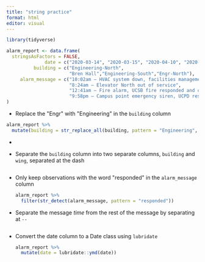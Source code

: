 ```yaml
---
title: "string practice"
format: html
editor: visual
---
```


```r
library(tidyverse)
```

```r
alarm_report <- data.frame(
  stringsAsFactors = FALSE,
              date = c("2020-03-14", "2020-03-15", "2020-04-10", "2020-04-18"),
          building = c("Engineering-North",
                       "Bren Hall","Engineering-South","Engr-North"),
     alarm_message = c("10:02am – HVAC system down, facilities management alerted",
                       "8:24am – Elevator North out of service",
                       "12:41am – Fire alarm, UCSB fire responded and cleared",
                       "9:58pm – Campus point emergency siren, UCPD responded")
)
```

-   Replace the \"Engr\" with \"Engineering\" in the `building` column

```r
alarm_report %>% 
  mutate(building = str_replace_all(building, pattern = "Engineering", replacement = "Engr"))
```

-   

-   Separate the `building` column into two separate columns, `building` and `wing`, separated at the dash

    ```r

    ```

-   Only keep observations with the word \"responded\" in the `alarm_message` column

    ```r
    alarm_report %>% 
      filter(str_detect(alarm_message, pattern = "responded"))
    ```

-   Separate the message *time* from the rest of the message by separating at `--`

    ```r

    ```

-   Convert the date column to a Date class using `lubridate`

    ```r
    alarm_report %>% 
      mutate(date = lubridate::ymd(date))
    ```
